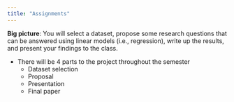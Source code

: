 ```yaml
---
title: "Assignments"
---
```


::: {.callout-tip title="Final Project" collapse=true}

**Big picture**: You will select a dataset, propose some research questions that can be answered using linear models (i.e., regression), write up the results, and present your findings to the class.

* There will be 4 parts to the project throughout the semester
  * Dataset selection
  * Proposal
  * Presentation
  * Final paper
  
<!-- ::: {.callout-note collapse=true} -->

<!-- ## Dataset selection -->


<!-- ::: -->

<!-- ::: {.callout-note collapse=true} -->

<!-- ## Proposal -->


<!-- ::: -->

<!-- ::: {.callout-note collapse=true} -->

<!-- ## Presentation -->


<!-- ::: -->

<!-- ::: {.callout-note collapse=true} -->

<!-- ## Final paper assignment -->


<!-- ::: -->

:::

::: {.callout-tip title="Homework 1" collapse=true}


    
:::   


<!-- ::: {.callout-tip title="Homework 2" collapse=true} -->



<!-- ::: -->

<!-- ::: {.callout-tip title="Homework 3" collapse=true} -->



<!-- ::: -->

<!-- ::: {.callout-tip title="Homework 4" collapse=true} -->



<!-- ::: -->

<!-- ::: {.callout-tip title="Homework 5" collapse=true} -->



<!-- ::: -->
